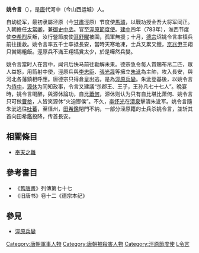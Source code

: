 '''姚令言'''（{{bd|？||784年|catIdx=Y}}），是[[唐|唐]]代河中（今山西运城）人。

自幼從军，最初隶屬泾原（今[[甘肅|甘肅]]涇原）节度使[[馬璘|馬璘]]，以戰功授金吾大将军同正。入朝擔任[[太常卿|太常卿]]，兼[[御史中丞|御史中丞]]。官至[[涇原節度使|涇原節度使]]。[[建中_(唐朝)|建中]]四年（783年），淮西节度使[[李希烈|李希烈]]反叛，汝行營節度使[[哥舒曜|哥舒曜]]被圍，孤軍無援；十月，[[唐德宗|德宗]]诏姚令言率镇兵前往援救。姚令言率五千士卒抵長安，當時天寒地凍，士兵又累又餓，[[京兆尹|京兆尹]]王翔只賞賜粗飯。涇原兵不滿王翔犒賞太少，於是嘩然兵變。

姚令言當时人在宫中，闻讯后快马前往勸解未果。德宗急令每人賞賜布帛二匹，眾人益怒，用箭射中使，涇原兵與[[李忠臣|李忠臣]]、[[張光晟|張光晟]]等擁立[[朱泚|朱泚]]為主帥，攻入長安，與河北各藩鎮相呼應。唐德宗只得倉皇出逃，是為[[涇原兵變|涇原兵變]]。朱泚登基後，以姚令言为[[侍中|侍中]]，[[源休|源休]]为同知政事，令言又建議“杀郡王、王子，王孙凡七十七人”。晚宴時，姚令言喝醉，與源休論功，自比[[蕭何|蕭何]]，源休则认为只有自比堪比萧何、姚令言只可做[[曹参|曹参]]，人皆笑源休“火迫酂侯”。不久，[[李怀光|李怀光]]在[[澧泉|澧泉]]擊潰朱泚军。姚令言隨朱泚逃往[[吐蕃|吐蕃]]，至径州，[[田希鑑|田希鑑]]閉門不納，一部分泾原籍的士兵杀姚令言，並斩其首向田希鑑投降，传首長安。

==相關條目==
*[[奉天之難|奉天之難]]

==參考書目==
* 《[[舊唐書|舊唐書]]》列傳第七十七
* 《旧唐书》卷十二《德宗本纪》

==參見==
* [[涇原兵變|涇原兵變]]

{{start box}}
{{s-before|[[李怀光|李怀光]]}}
{{s-title|[[泾原节度使|泾原节度使]]}}
{{s-after|[[冯河清|冯河清]]}}

{{end box}}

{{DEFAULTSORT:Y姚令言}}
[[Category:唐朝軍事人物|Category:唐朝軍事人物]]
[[Category:唐朝被殺害人物|Category:唐朝被殺害人物]]
[[Category:涇原節度使|Category:涇原節度使]]
[[Category:姚姓|L令言]]